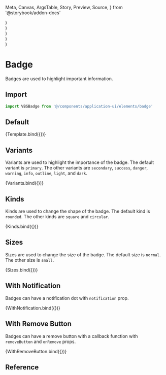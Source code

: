   Meta,
  Canvas,
  ArgsTable,
  Story,
  Preview,
  Source,
} from '@storybook/addon-docs'

<Meta title="Application UI/Elements/Badge" component={VBSBadge} />


  <div className="flex gap-2 items-center">
    <VBSBadge text="Primary" {...args} />
    <VBSBadge text="Secondary" variant="secondary" {...args} />
    <VBSBadge text="Success" variant="success" {...args} />
    <VBSBadge text="Danger" variant="danger" {...args} />
    <VBSBadge text="Warning" variant="warning" {...args} />
    <VBSBadge text="Info" variant="info" {...args} />
    <VBSBadge text="Outline" variant="outline" {...args} />
    <VBSBadge text="Light" variant="light" {...args} />
    <VBSBadge text="Dark" variant="dark" {...args} />
  </div>
)

  <div className="flex gap-2 items-center">
    <VBSBadge text="Square" kind="square" {...args} />
    <VBSBadge text="Rounded" kind="rounded" {...args} />
    <VBSBadge text="Circular" kind="circular" {...args} />
  </div>
)

  <div className="flex gap-2 items-end">
    <VBSBadge text="Small" size="sm" {...args} />
    <VBSBadge text="Normal" {...args} />
  </div>
)

  <div className="flex gap-2 items-end">
    <VBSBadge text="Badge" notification size="sm" {...args} />
    <VBSBadge text="Badge" notification {...args} />
  </div>
)

  <div className="flex gap-2 items-end">
    <VBSBadge text="Badge" size="sm" withRemove {...args} />
    <VBSBadge text="Badge" withRemove {...args} />
  </div>
)

# Badge

Badges are used to highlight important information.

## Import

```js
import VBSBadge from '@/components/application-ui/elements/badge'
```

## Default

<Canvas>
  <Story name="Default">{Template.bind({})}</Story>
</Canvas>

## Variants

Variants are used to highlight the importance of the badge. The default variant is `primary`. The other variants are `secondary`, `success`, `danger`, `warning`, `info`, `outline`, `light`, and `dark`.

<Canvas>
  <Story name="Variants">{Variants.bind({})}</Story>
</Canvas>

## Kinds

Kinds are used to change the shape of the badge. The default kind is `rounded`. The other kinds are `square` and `circular`.

<Canvas>
  <Story name="Kinds">{Kinds.bind({})}</Story>
</Canvas>

## Sizes

Sizes are used to change the size of the badge. The default size is `normal`. The other size is `small`.

<Canvas>
  <Story name="Sizes">{Sizes.bind({})}</Story>
</Canvas>

## With Notification

Badges can have a notification dot with `notification` prop.

<Canvas>
  <Story name="With Notification">{WithNotification.bind({})}</Story>
</Canvas>

## With Remove Button

Badges can have a remove button with a callback function with `removeButton` and `onRemove` props.

<Canvas>
  <Story name="With Remove Button">{WithRemoveButton.bind({})}</Story>
</Canvas>

## Reference

<ArgsTable of={VBSBadge} />

